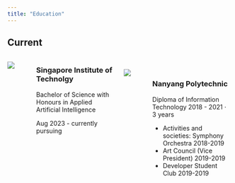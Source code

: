 ```yaml
---
title: "Education"
---
```


## Current 

:::: {.columns}
::: {.column width=20%}
![](image/SIT.jfif)
:::
::: {.column width=80%}
### Singapore Institute of Technolgy
Bachelor of Science with Honours in Applied Artificial Intelligence
 
Aug 2023 - currently pursuing  

:::
::: {.column width=20%}
<br>
![](image/NYP.jfif)
:::
::: {.column width=80%}

<br>

### Nanyang Polytechnic

Diploma of Information Technology
2018 - 2021 · 3 years

 - Activities and societies: Symphony Orchestra 2018-2019
 - Art Council (Vice President) 2019-2019
 - Developer Student Club 2019-2019
:::
::::



